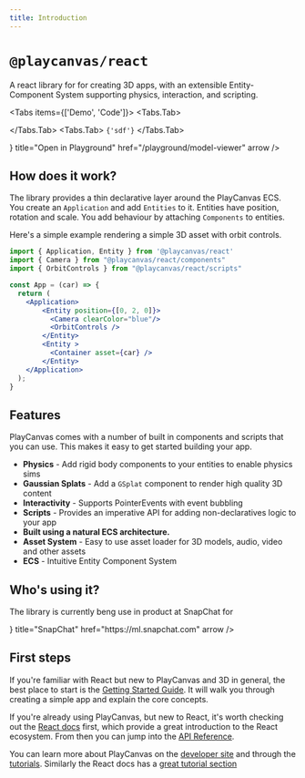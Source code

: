 ```yaml
---
title: Introduction
---
```



# `@playcanvas/react`

A react library for for creating 3D apps, with an extensible Entity-Component System supporting physics, interaction, and scripting.


<Tabs items={['Demo', 'Code']}>
  <Tabs.Tab>
    <div className='w-full aspect-video rounded-xl overflow-hidden'>
      <ReactQueryProvider>
        <Application className='hover:cursor-grab active:cursor-grabbing w-full' fillMode="NONE" resolutionMode="AUTO">
          <HomePageExample />
        </Application>
      </ReactQueryProvider>
    </div>
  </Tabs.Tab>
  <Tabs.Tab>
    <Code data-language="jsx">{'sdf'}</Code>
  </Tabs.Tab>
</Tabs>

<Cards>
  <Cards.Card
    icon={<Terminal />}
    title="Open in Playground"
    href="/playground/model-viewer"
    arrow
  />
</Cards>

<PCReactCodeSandBoxButton name="Basic Demo" examplePath="packages/docs/src/components/HomePageExample.tsx" />

## How does it work?

The library provides a thin declarative layer around the PlayCanvas ECS. You create an `Application` and add `Entities` to it. Entities have position, rotation and scale. You add behaviour by attaching `Components` to entities.

Here's a simple example rendering a simple 3D asset with orbit controls.

```jsx copy
import { Application, Entity } from '@playcanvas/react'
import { Camera } from "@playcanvas/react/components"
import { OrbitControls } from "@playcanvas/react/scripts"

const App = (car) => {
  return (
    <Application>
        <Entity position={[0, 2, 0]}>
          <Camera clearColor="blue"/>
          <OrbitControls />
        </Entity>
        <Entity >
          <Container asset={car} />
        </Entity>
    </Application>
  );
}
```

## Features

PlayCanvas comes with a number of built in components and scripts that you can use. This makes it easy to get started building your app.

- **Physics** - Add rigid body components to your entities to enable physics sims
- **Gaussian Splats** - Add a `GSplat` component to render high quality 3D content
- **Interactivity** - Supports PointerEvents with event bubbling
- **Scripts** - Provides an imperative API for adding non-declaratives logic to your app
- **Built using a natural ECS architecture.**
- **Asset System** - Easy to use asset loader for 3D models, audio, video and other assets
- **ECS** - Intuitive Entity Component System

## Who's using it?

The library is currently beng use in product at SnapChat for 

<Cards>
  <Cards.Card
    icon={<Icons.snapchat />}
    title="SnapChat"
    href="https://ml.snapchat.com"
    arrow
  />
</Cards>

## First steps

If you're familiar with React but new to PlayCanvas and 3D in general, the best place to start is the [Getting Started Guide](/docs/getting-started). It will walk you through creating a simple app and explain the core concepts.

If you're already using PlayCanvas, but new to React, it's worth checking out the [React docs](https://react.dev/learn) first, which provide a great introduction to the React ecosystem. From then you can jump into the [API Reference](/docs/api-reference).

You can learn more about PlayCanvas on the [developer site](https://developer.playcanvas.com/) and through the [tutorials](https://developer.playcanvas.com/tutorials/). Similarly the React docs has a [great tutorial section](https://react.dev/learn)
